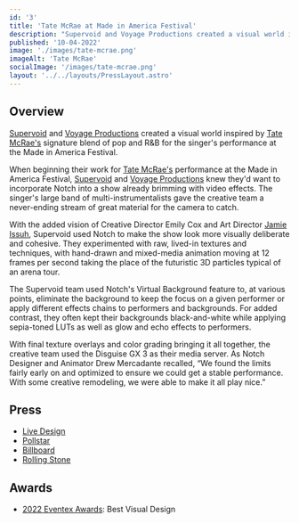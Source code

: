 ```yaml
---
id: '3'
title: 'Tate McRae at Made in America Festival'
description: "Supervoid and Voyage Productions created a visual world inspired by Tate McRae's signature blend of pop and R&B for the singer's performance at the Made in America Festival."
published: '10-04-2022'
image: './images/tate-mcrae.png'
imageAlt: 'Tate McRae'
socialImage: '/images/tate-mcrae.png'
layout: '../../layouts/PressLayout.astro'
---
```



<PostHeader image={headerImage} frontmatter={frontmatter} />

## Overview

[Supervoid](https://supervoid.tv/) and [Voyage Productions](https://www.voyagepro.us/) created a visual world inspired by [Tate McRae's](https://www.tatemcrae.com/) signature blend of pop and R&B for the singer's performance at the Made in America Festival.

When beginning their work for [Tate McRae's](https://www.tatemcrae.com/) performance at the Made in America Festival, [Supervoid](https://supervoid.tv/) and [Voyage Productions](https://www.voyagepro.us/) knew they'd want to incorporate Notch into a show already brimming with video effects. The singer's large band of multi-instrumentalists gave the creative team a never-ending stream of great material for the camera to catch.

With the added vision of Creative Director Emily Cox and Art Director [Jamie Issuh](https://www.jamieissuh.com/), Supervoid used Notch to make the show look more visually deliberate and cohesive. They experimented with raw, lived-in textures and techniques, with hand-drawn and mixed-media animation moving at 12 frames per second taking the place of the futuristic 3D particles typical of an arena tour.

The Supervoid team used Notch's Virtual Background feature to, at various points, eliminate the background to keep the focus on a given performer or apply different effects chains to performers and backgrounds. For added contrast, they often kept their backgrounds black-and-white while applying sepia-toned LUTs as well as glow and echo effects to performers.

With final texture overlays and color grading bringing it all together, the creative team used the Disguise GX 3 as their media server. As Notch Designer and Animator Drew Mercadante recalled, “We found the limits fairly early on and optimized to ensure we could get a stable performance. With some creative remodeling, we were able to make it all play nice.”

## Press

- [Live Design](https://www.livedesignonline.com/concerts/tate-mcrae-made-in-america-festival-2022)
- [Pollstar](https://www.pollstar.com/article/tate-mcrae-announces-made-in-america-festival-performance-147682)
- [Billboard](https://www.billboard.com/articles/news/1049545/tate-mcrae-announces-made-in-america-festival-performance)
- [Rolling Stone](https://www.rollingstone.com/music/music-news/tate-mcrae-made-in-america-festival-1320917/)

## Awards

- [2022 Eventex Awards](https://eventex.co/awards/2022-winners/): Best Visual Design
